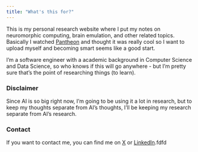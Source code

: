 ```yaml
---
title: "What's this for?"
---
```


This is my personal research website where I put my notes on neuromorphic computing, brain emulation, and other related topics. Basically I watched [Pantheon](https://www.imdb.com/title/tt11680642/) and thought it was really cool so I want to upload myself and becoming smart seems like a good start.

I'm a software engineer with a academic background in Computer Science and Data Science, so who knows if this will go anywhere - but I'm pretty sure that's the point of researching things (to learn).

### Disclaimer
Since AI is so big right now, I'm going to be using it a lot in research, but to keep my thoughts separate from AI's thoughts, I'll be keeping my research separate from AI's research.

### Contact
If you want to contact me, you can find me on [X](https://x.com/sebastiandunn14) or [LinkedIn](https://www.linkedin.com/in/sebastian-dunn/).fdfd
